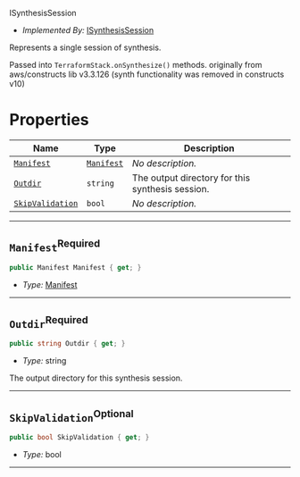  ISynthesisSession <a name="ISynthesisSession" id="cdktf.ISynthesisSession"></a>

- *Implemented By:* <a href="#cdktf.ISynthesisSession">ISynthesisSession</a>

Represents a single session of synthesis.

Passed into `TerraformStack.onSynthesize()` methods.
originally from aws/constructs lib v3.3.126 (synth functionality was removed in constructs v10)


# Properties <a name="Properties" id="Properties"></a>

| **Name** | **Type** | **Description** |
| --- | --- | --- |
| <code><a href="#cdktf.ISynthesisSession.property.manifest">Manifest</a></code> | <code><a href="#cdktf.Manifest">Manifest</a></code> | *No description.* |
| <code><a href="#cdktf.ISynthesisSession.property.outdir">Outdir</a></code> | <code>string</code> | The output directory for this synthesis session. |
| <code><a href="#cdktf.ISynthesisSession.property.skipValidation">SkipValidation</a></code> | <code>bool</code> | *No description.* |

---

## `Manifest`<sup>Required</sup> <a name="Manifest" id="cdktf.ISynthesisSession.property.manifest"></a>

```csharp
public Manifest Manifest { get; }
```

- *Type:* <a href="#cdktf.Manifest">Manifest</a>

---

## `Outdir`<sup>Required</sup> <a name="Outdir" id="cdktf.ISynthesisSession.property.outdir"></a>

```csharp
public string Outdir { get; }
```

- *Type:* string

The output directory for this synthesis session.

---

## `SkipValidation`<sup>Optional</sup> <a name="SkipValidation" id="cdktf.ISynthesisSession.property.skipValidation"></a>

```csharp
public bool SkipValidation { get; }
```

- *Type:* bool

---
